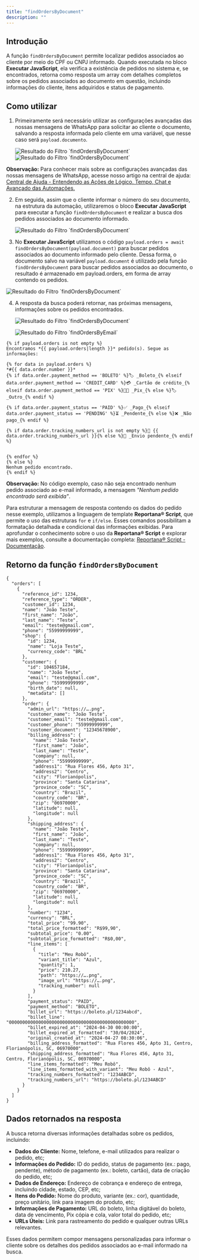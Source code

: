 ```yaml
---
title: "findOrdersByDocument"
description: ""
---
```


## Introdução

A função `findOrdersByDocument` permite localizar pedidos associados ao cliente por meio do CPF ou CNPJ informado. Quando executada no bloco **Executar JavaScript**, ela verifica a existência de pedidos no sistema e, se encontrados, retorna como resposta um array com detalhes completos sobre os pedidos associados ao documento em questão, incluindo informações do cliente, itens adquiridos e status de pagamento.

## Como utilizar

1. Primeiramente será necessário utilizar as configurações avançadas das nossas mensagens de WhatsApp para solicitar ao cliente o documento, salvando a resposta informada pelo cliente em uma variável, que nesse caso será `payload.documento`.

   <img
     src="/findOrdersByDocument-img1.png"
     alt="Resultado do Filtro `findOrdersByDocument`"
   />
   <img
     src="/findOrdersByDocument-img2.png"
     alt="Resultado do Filtro `findOrdersByDocument`"
   />

**Observação:** Para conhecer mais sobre as configurações avançadas das nossas mensagens de WhatsApp, acesse nosso artigo na central de ajuda: [Central de Ajuda - Entendendo as Ações de Lógico, Tempo, Chat e Avançado das Automações.](https://reportana.com/help/article/conhecendo-opcoes-de-acao-tempo-e-logica-de-automacoes)

2. Em seguida, assim que o cliente informar o número do seu documento, na estrutura da automação, utilizaremos o bloco **Executar JavaScript** para executar a função `findOrdersByDocument` e realizar a busca dos pedidos associados ao documento informado.

   <img
     src="/findOrdersByDocument-img3.png"
     alt="Resultado do Filtro `findOrdersByDocument`"
   />

3. No **Executar JavaScript** utilizamos o código `payload.orders = await findOrdersByDocument(payload.document)` para buscar pedidos associados ao documento informado pelo cliente. Dessa forma, o documento salvo na variável `payload.document` é utilizado pela função `findOrdersByDocument` para buscar pedidos associados ao documento, o resultado é armazenado em payload.orders, em forma de array contendo os pedidos.

<img
  src="/findOrdersByDocument-img4.png"
  alt="Resultado do Filtro `findOrdersByDocument`"
/>

4. A resposta da busca poderá retornar, nas próximas mensagens, informações sobre os pedidos encontrados.

   <img
     src="/findOrdersByDocument-img5.png"
     alt="Resultado do Filtro `findOrdersByDocument`"
   />

   <img
     src="/findOrdersByEmail-img6.png"
     alt="Resultado do Filtro `findOrdersByEmail`"
   />

<Accordion title="Código utilizado no exemplo">

```twig
{% if payload.orders is not empty %}
Encontramos *{{ payload.orders|length }}* pedido(s). Segue as informações:

{% for data in payload.orders %}
*#{{ data.order.number }}*
{% if data.order.payment_method == 'BOLETO' %}🏷 _Boleto_{% elseif data.order.payment_method == 'CREDIT_CARD' %}💳 _Cartão de crédito_{% elseif data.order.payment_method == 'PIX' %}🤳🏼 _Pix_{% else %}🏷 _Outro_{% endif %}

{% if data.order.payment_status == 'PAID' %}✅ _Pago_{% elseif data.order.payment_status == 'PENDING' %}⏳ _Pendente_{% else %}❌ _Não pago_{% endif %}

{% if data.order.tracking_numbers_url is not empty %}🚚 {{ data.order.tracking_numbers_url }}{% else %}🚚 _Envio pendente_{% endif %}


{% endfor %}
{% else %}
Nenhum pedido encontrado.
{% endif %}
```

</Accordion>

**Observação:** No código exemplo, caso não seja encontrado nenhum pedido associado ao e-mail informado, a mensagem _"Nenhum pedido encontrado será exibida"_.

Para estruturar a mensagem de resposta contendo os dados do pedido nesse exemplo, utilizamos a linguagem de template **Reportana® Script**, que permite o uso das estruturas `for` e `if/else`. Esses comandos possibilitam a formatação detalhada e condicional das informações exibidas. Para aprofundar o conhecimento sobre o uso da **Reportana® Script** e explorar mais exemplos, consulte a documentação completa: [Reportana® Script - Documentação](https://reportana.mintlify.app/start/reportana-script).

## Retorno da função `findOrdersByDocument`

```twig
{
  "orders": [
    {
      "reference_id": 1234,
      "reference_type": "ORDER",
      "customer_id": 1234,
      "name": "João Teste",
      "first_name": "João",
      "last_name": "Teste",
      "email": "teste@gmail.com",
      "phone": "55999999999",
      "shop": {
        "id": 1234,
        "name": "Loja Teste",
        "currency_code": "BRL"
      },
      "customer": {
        "id": 104657184,
        "name": "João Teste",
        "email": "teste@gmail.com",
        "phone": "55999999999",
        "birth_date": null,
        "metadata": []
      },
      "order": {
        "admin_url": "https://….png",
        "customer_name": "João Teste",
        "customer_email": "teste@gmail.com",
        "customer_phone": "55999999999",
        "customer_document": "12345678900",
        "billing_address": {
          "name": "João Teste",
          "first_name": "João",
          "last_name": "Teste",
          "company": null,
          "phone": "55999999999",
          "address1": "Rua Flores 456, Apto 31",
          "address2": "Centro",
          "city": "Florianópolis",
          "province": "Santa Catarina",
          "province_code": "SC",
          "country": "Brazil",
          "country_code": "BR",
          "zip": "06970000",
          "latitude": null,
          "longitude": null
        },
        "shipping_address": {
          "name": "João Teste",
          "first_name": "João",
          "last_name": "Teste",
          "company": null,
          "phone": "55999999999",
          "address1": "Rua Flores 456, Apto 31",
          "address2": "Centro",
          "city": "Florianópolis",
          "province": "Santa Catarina",
          "province_code": "SC",
          "country": "Brazil",
          "country_code": "BR",
          "zip": "06970000",
          "latitude": null,
          "longitude": null
        },
        "number": "1234",
        "currency": "BRL",
        "total_price": "99.90",
        "total_price_formatted": "R$99,90",
        "subtotal_price": "0.00",
        "subtotal_price_formatted": "R$0,00",
        "line_items": [
          {
            "title": "Meu Robô",
            "variant_title": "Azul",
            "quantity": 1,
            "price": 210.27,
            "path": "https://….png",
            "image_url": "https://….png",
            "tracking_number": null
          }
        ],
        "payment_status": "PAID",
        "payment_method": "BOLETO",
        "billet_url": "https://boleto.pl/1234abcd",
        "billet_line": "00000000000000000000000000000000000000000000000",
        "billet_expired_at": "2024-04-30 00:00:00",
        "billet_expired_at_formatted": "30/04/2024",
        "original_created_at": "2024-04-27 08:30:06",
        "billing_address_formatted": "Rua Flores 456, Apto 31, Centro, Florianópolis, SC, 06970000",
        "shipping_address_formatted": "Rua Flores 456, Apto 31, Centro, Florianópolis, SC, 06970000",
        "line_items_formatted": "Meu Robô",
        "line_items_formatted_with_variant": "Meu Robô - Azul",
        "tracking_numbers_formatted": "1234ABCD",
        "tracking_numbers_url": "https://boleto.pl/1234ABCD"
      }
    }
  ]
}
```

## Dados retornados na resposta

A busca retorna diversas informações detalhadas sobre os pedidos, incluindo:

- **Dados do Cliente:** Nome, telefone, e-mail utilizados para realizar o pedido, etc;
- **Informações do Pedido:** ID do pedido, status de pagamento (ex.: pago, pendente), método de pagamento (ex.: boleto, cartão), data de criação do pedido, etc;
- **Dados de Endereço:** Endereço de cobrança e endereço de entrega, incluindo cidade, estado, CEP, etc;
- **Itens do Pedido:** Nome do produto, variante (ex.: cor), quantidade, preço unitário, link para imagem do produto, etc;
- **Informações de Pagamento:** URL do boleto, linha digitável do boleto, data de vencimento, Pix cópia e cola, valor total do pedido, etc;
- **URLs Úteis:** Link para rastreamento do pedido e qualquer outras URLs relevantes.

Esses dados permitem compor mensagens personalizadas para informar o cliente sobre os detalhes dos pedidos associados ao e-mail informado na busca.
